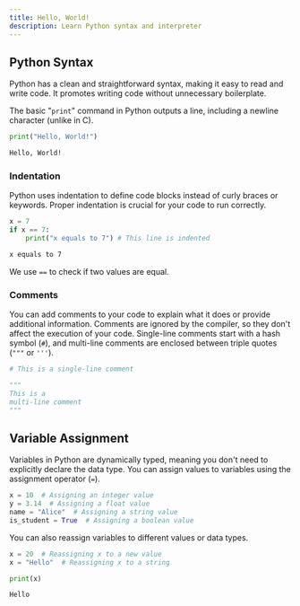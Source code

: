 ```yaml
---
title: Hello, World!
description: Learn Python syntax and interpreter
---
```


## Python Syntax

Python has a clean and straightforward syntax, making it easy to read and write code. It promotes writing code without unnecessary boilerplate. 

The basic "`print`" command in Python outputs a line, including a newline character (unlike in C).

```py filename="hello.py"
print("Hello, World!")
```

```sh filename="Output"
Hello, World!
```

### Indentation

Python uses indentation to define code blocks instead of curly braces or keywords. Proper indentation is crucial for your code to run correctly.

```py
x = 7
if x == 7:
    print("x equals to 7") # This line is indented
```

```sh
x equals to 7
```

We use `==` to check if two values are equal.

### Comments

You can add comments to your code to explain what it does or provide additional information. Comments are ignored by the compiler, so they don't affect the execution of your code.
Single-line comments start with a hash symbol (`#`), and multi-line comments are enclosed between triple quotes (`"""` or `'''`).

```py
# This is a single-line comment

"""
This is a
multi-line comment
"""
```

## Variable Assignment

Variables in Python are dynamically typed, meaning you don't need to explicitly declare the data type. You can assign values to variables using the assignment operator (`=`).

```py
x = 10  # Assigning an integer value
y = 3.14  # Assigning a float value
name = "Alice"  # Assigning a string value
is_student = True  # Assigning a boolean value
```

You can also reassign variables to different values or data types.

```py
x = 20  # Reassigning x to a new value
x = "Hello"  # Reassigning x to a string

print(x)
```

```sh
Hello
```
